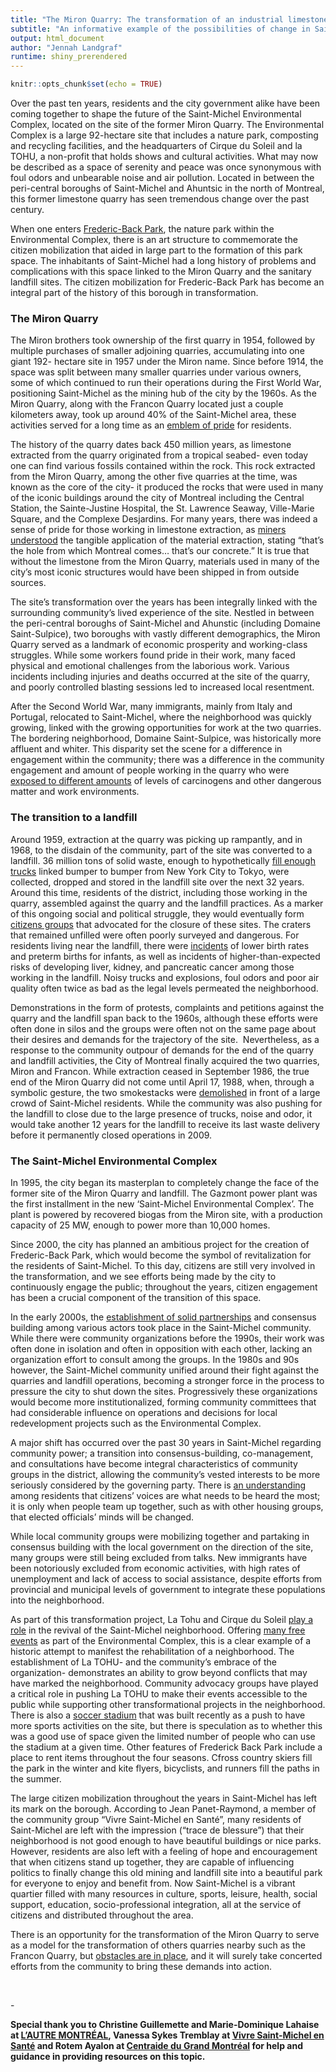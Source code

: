 ```yaml
---
title: "The Miron Quarry: The transformation of an industrial limestone quarry into a flourishing environmental complex"
subtitle: "An informative example of the possibilities of change in Saint-Michel"  
output: html_document
author: "Jennah Landgraf"
runtime: shiny_prerendered
---
```


```r
knitr::opts_chunk$set(echo = TRUE)
```
<p>Over the past ten years, residents and the city government alike have been coming together to shape the future of the Saint-Michel Environmental Complex, located on the site of the former Miron Quarry. The Environmental Complex is a large 92-hectare site that includes a nature park, composting and recycling facilities, and the headquarters of Cirque du Soleil and la TOHU, a non-profit that holds shows and cultural activities. What may now be described as a space of serenity and peace was once synonymous with foul odors and unbearable noise and air pollution. Located in between the peri-central boroughs of Saint-Michel and Ahuntsic in the north of Montreal, this former limestone quarry has seen tremendous change over the past century.&nbsp;&nbsp;</p>
<p>When one enters <a href="https://montreal.ca/articles/le-parc-frederic-back-une-metamorphose-unique-18997">Frederic-Back Park</a>, the nature park within the Environmental Complex, there is an art structure to commemorate the citizen mobilization that aided in large part to the formation of this park space. The inhabitants of Saint-Michel had a long history of problems and complications with this space linked to the Miron Quarry and the sanitary landfill sites. The citizen mobilization for Frederic-Back Park has become an integral part of the history of this borough in transformation.&nbsp;&nbsp;</p>
### The Miron Quarry
<p>The Miron brothers took ownership of the first quarry in 1954, followed by multiple purchases of smaller adjoining quarries, accumulating into one giant 192- hectare site in 1957 under the Miron name. Since before 1914, the space was split between many smaller quarries under various owners, some of which continued to run their operations during the First World War, positioning Saint-Michel as the mining hub of the city by the 1960s. As the Miron Quarry, along with the Francon Quarry located just a couple kilometers away, took up around 40% of the Saint-Michel area, these activities served for a long time as an <a href="https://vdocuments.pub/la-petite-histoire-de-saint-michel.html">emblem of pride</a> for residents.&nbsp;</p>
<p>The history of the quarry dates back 450 million years, as limestone extracted from the quarry originated from a tropical seabed- even today one can find various fossils contained within the rock. This rock extracted from the Miron Quarry, among the other five quarries at the time, was known as the core of the city- it produced the rocks that were used in many of the iconic buildings around the city of Montreal including the Central Station, the Sainte-Justine Hospital, the St. Lawrence Seaway, Ville-Marie Square, and the Complexe Desjardins. For many years, there was indeed a sense of pride for those working in limestone extraction, as <a href="https://www.arrondissement.com/eng/tout-get-document/u1224-legendary-quarries-saint-michel">miners understood</a> the tangible application of the material extraction, stating &ldquo;that&rsquo;s the hole from which Montreal comes... that&rsquo;s our concrete.&rdquo; It is true that without the limestone from the Miron Quarry, materials used in many of the city&rsquo;s most iconic structures would have been shipped in from outside sources.&nbsp;&nbsp;</p>
<p>The site&rsquo;s transformation over the years has been integrally linked with the surrounding community&rsquo;s lived experience of the site. Nestled in between the peri-central boroughs of Saint-Michel and Ahunstic (including Domaine Saint-Sulpice), two boroughs with vastly different demographics, the Miron Quarry served as a landmark of economic prosperity and working-class struggles. While some workers found pride in their work, many faced physical and emotional challenges from the laborious work. Various incidents including injuries and deaths occurred at the site of the quarry, and poorly controlled blasting sessions led to increased local resentment.&nbsp;</p>
<p>After the Second World War, many immigrants, mainly from Italy and Portugal, relocated to Saint-Michel, where the neighborhood was quickly growing, linked with the growing opportunities for work at the two quarries. The bordering neighborhood, Domaine Saint-Sulpice, was historically more affluent and whiter. This disparity set the scene for a difference in engagement within the community; there was a difference in the community engagement and amount of people working in the quarry who were <a href="https://papyrus.bib.umontreal.ca/xmlui/handle/1866/23757">exposed to different amounts</a> of levels of carcinogens and other dangerous matter and work environments.&nbsp;</p>
### The transition to a landfill
<p>Around 1959, extraction at the quarry was picking up rampantly, and in 1968, to the disdain of the community, part of the site was converted to a landfill. 36 million tons of solid waste, enough to hypothetically <a href="https://mitpress.universitypressscholarship.com/view/10.7551/mitpress/9780262034951.001.0001/upso-9780262034951-chapter-003">fill enough trucks</a> linked bumper to bumper from New York City to Tokyo, were collected, dropped and stored in the landfill site over the next 32 years. Around this time, residents of the district, including those working in the quarry, assembled against the quarry and the landfill practices. As a marker of this ongoing social and political struggle, they would eventually form <a href="https://www.vivre-saint-michel.org/">citizens groups</a> that advocated for the closure of these sites. The craters that remained unfilled were often poorly surveyed and dangerous. For residents living near the landfill, there were <a href="https://mural.maynoothuniversity.ie/5057/1/Aoife_Catriona_Drumm_20140620142635.pdf">incidents</a> of lower birth rates and preterm births for infants, as well as incidents of higher-than-expected risks of developing liver, kidney, and pancreatic cancer among those working in the landfill. Noisy trucks and explosions, foul odors and poor air quality often twice as bad as the legal levels permeated the neighborhood.&nbsp;</p>
<p>Demonstrations in the form of protests, complaints and petitions against the quarry and the landfill span back to the 1960s, although these efforts were often done in silos and the groups were often not on the same page about their desires and demands for the trajectory of the site.&nbsp;&nbsp;Nevertheless, as a response to the community outpour of demands for the end of the quarry and landfill activities, the City of Montreal finally acquired the two quarries, Miron and Francon. While extraction ceased in September 1986, the true end of the Miron Quarry did not come until April 17, 1988, when, through a symbolic gesture, the two smokestacks were <a href="https://numerique.banq.qc.ca/patrimoine/details/52327/1984845?docref=O68CZ3rUq3q-_yRZs7KCwg">demolished</a> in front of a large crowd of Saint-Michel residents. While the community was also pushing for the landfill to close due to the large presence of trucks, noise and odor, it would take another 12 years for the landfill to receive its last waste delivery before it permanently closed operations in 2009.&nbsp;&nbsp;</p>
### The Saint-Michel Environmental Complex
<p>In 1995, the city began its masterplan to completely change the face of the former site of the Miron Quarry and landfill. The Gazmont power plant was the first installment in the new &lsquo;Saint-Michel Environmental Complex&rsquo;. The plant is powered by recovered biogas from the Miron site, with a production capacity of 25 MW, enough to power more than 10,000 homes.&nbsp;&nbsp;</p>
<p>Since 2000, the city has planned an ambitious project for the creation of Frederic-Back Park, which would become the symbol of revitalization for the residents of Saint-Michel. To this day, citizens are still very involved in the transformation, and we see efforts being made by the city to continuously engage the public; throughout the years, citizen engagement has been a crucial component of the transition of this space.&nbsp;</p>
<p>In the early 2000s, the <a href="https://www.jstor.org/stable/pdf/26195295.pdf">establishment of solid partnerships</a> and consensus building among various actors took place in the Saint-Michel community. While there were community organizations before the 1990s, their work was often done in isolation and often in opposition with each other, lacking an organization effort to consult among the groups. In the 1980s and 90s however, the Saint-Michel community unified around their fight against the quarries and landfill operations, becoming a stronger force in the process to pressure the city to shut down the sites. Progressively these organizations would become more institutionalized, forming community committees that had considerable influence on operations and decisions for local redevelopment projects such as the Environmental Complex.&nbsp;&nbsp;</p>
<p>A major shift has occurred over the past 30 years in Saint-Michel regarding community power; a transition into consensus-building, co-management, and consultations have become integral characteristics of community groups in the district, allowing the community&rsquo;s vested interests to be more seriously considered by the governing party. There is <a href="https://mtltimes.ca/montreal/st-michel-residents-demonstrate-over-cityaes-plans-for-francon-quarry/">an understanding</a> among residents that citizens&rsquo; voices are what needs to be heard the most; it is only when people team up together, such as with other housing groups, that elected officials&rsquo; minds will be changed.&nbsp;</p>
<p>While local community groups were mobilizing together and partaking in consensus building with the local government on the direction of the site, many groups were still being excluded from talks. New immigrants have been notoriously excluded from economic activities, with high rates of unemployment and lack of access to social assistance, despite efforts from provincial and municipal levels of government to integrate these populations into the neighborhood.&nbsp;</p>
<p>As part of this transformation project, La Tohu and Cirque du Soleil <a href="https://books.google.ca/books?hl=en&amp;lr=&amp;id=UQPQnfKv5w0C&amp;oi=fnd&amp;pg=PA83&amp;dq=miron+limestone+quarry+montreal+resident+experience+community+&amp;ots=-roSwEQyQD&amp;sig=MINI_YbCqs-XIZOhuTlbSLWMXdc#v=onepage&amp;q&amp;f=false">play a role</a> in the revival of the Saint-Michel neighborhood. Offering <a href="https://tohu.ca/en">many free events</a> as part of the Environmental Complex, this is a clear example of a historic attempt to manifest the rehabilitation of a neighborhood. The establishment of La TOHU- and the community&rsquo;s embrace of the organization- demonstrates an ability to grow beyond conflicts that may have marked the neighborhood. Community advocacy groups have played a critical role in pushing La TOHU to make their events accessible to the public while supporting other transformational projects in the neighborhood. There is also a <a href="https://www.reminetwork.com/articles/a-look-at-montreals-new-soccer-stadium-design/">soccer stadium</a> that was built recently as a push to have more sports activities on the site, but there is speculation as to whether this was a good use of space given the limited number of people who can use the stadium at a given time. Other features of Frederick Back Park include a place to rent items throughout the four seasons. Cfross country skiers fill the park in the winter and kite flyers, bicyclists, and runners fill the paths in the summer.&nbsp;&nbsp;</p>
<p>The large citizen mobilization throughout the years in Saint-Michel has left its mark on the borough. According to Jean Panet-Raymond, a member of the community group &ldquo;Vivre Saint-Michel en Sant&eacute;&rdquo;, many residents of Saint-Michel are left with the impression (&ldquo;trace de blessure&rdquo;) that their neighborhood is not good enough to have beautiful buildings or nice parks. However, residents are also left with a feeling of hope and encouragement that when citizens stand up together, they are capable of influencing politics to finally change this old mining and landfill site into a beautiful park for everyone to enjoy and benefit from. Now Saint-Michel is a vibrant quartier filled with many resources in culture, sports, leisure, health, social support, education, socio-professional integration, all at the service of citizens and distributed throughout the area.&nbsp;</p>
<p>There is an opportunity for the transformation of the Miron Quarry to serve as a model for the transformation of others quarries nearby such as the Francon Quarry, but <a href="https://mtltimes.ca/montreal/st-michel-residents-demonstrate-over-cityaes-plans-for-francon-quarry/">obstacles are in place</a>, and it will surely take concerted efforts from the community to bring these demands into action.&nbsp;</p>
<p>&nbsp;</p>
<p>-&nbsp;</p>
<p><strong>Special thank you to Christine Guillemette and Marie-Dominique Lahaise at </strong><a href="http://www.autremontreal.com"><strong>L&rsquo;AUTRE MONTR&Eacute;AL</strong></a><strong>, Vanessa Sykes Tremblay at </strong><a href="https://www.vivre-saint-michel.org/"><strong>Vivre Saint-Michel en Sant&eacute;</strong></a><strong> and Rotem Ayalon at </strong><a href="https://www.centraide-mtl.org/"><strong>Centraide du Grand Montr&eacute;al</strong></a><strong> for help and guidance in providing resources on this topic.&nbsp;</strong>&nbsp;</p>